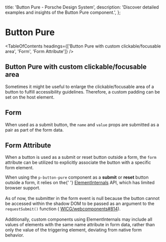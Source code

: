 
  title: 'Button Pure - Porsche Design System',
  description: 'Discover detailed examples and insights of the Button Pure component.',
};

# Button Pure <ComponentStatus tagName="p-button-pure"></ComponentStatus>

<TableOfContents headings={['Button Pure with custom clickable/focusable area', 'Form', 'Form Attribute']} />

## Button Pure with custom clickable/focusable area

Sometimes it might be useful to enlarge the clickable/focusable area of a button to fulfill accessibility guidelines.
Therefore, a custom padding can be set on the host element.

<ComponentStory story={buttonPureStoryCustomPadding} />

## Form

When used as a submit button, the `name` and `value` props are submitted as a pair as part of the form data.

<ComponentExample codeSample={buttonPureExampleForm} />

## Form Attribute

When a button is used as a submit or reset button outside a form, the `form` attribute can be utilized to explicitly
associate the button with a specific form element.

<Notification heading="Attention" heading-tag="h2" state="warning">
  When using the <code>p-button-pure</code> component as a <strong>submit</strong> or <strong>reset</strong> button
  outside a form, it relies on the{' '}
  <a href="https://developer.mozilla.org/en-US/docs/Web/API/ElementInternals">ElementInternals</a> API, which has
  limited browser support.
  <br />
  <br /> As of now, the submitter in the form event is null because the button cannot be accessed within the shadow DOM
  to be passed as an argument to the <code>requestSubmit()</code> function (
  <a href="https://github.com/WICG/webcomponents/issues/814">WICG/webcomponents#814</a>).
  <br />
  <br />
  Additionally, custom components using ElementInternals may include all values of elements with the same name attribute
  in form data, rather than only the value of the triggering element, deviating from native form behavior.
</Notification>

<ComponentExample codeSample={buttonPureExampleFormAttribute} />
